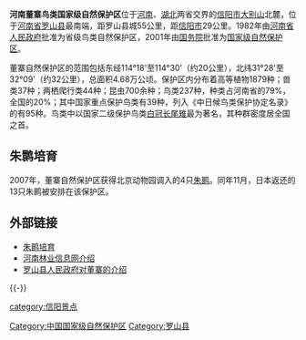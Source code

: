'''河南董寨鸟类国家级自然保护区'''位于[[河南|河南]]、[[湖北|湖北]]两省交界的[[信阳市|信阳市]][[大别山|大别山]]北麓，位于[[河南省|河南省]][[罗山县|罗山县]]最南端，距罗山县城55公里，距[[信阳市|信阳市]]29公里。1982年由[[河南省人民政府|河南省人民政府]]批准为省级鸟类自然保护区，2001年由[[中华人民共和国国务院|国务院]]批准为[[国家级自然保护区|国家级自然保护区]]。

董寨自然保护区的范围包括东经114°18'至114°30'（约20公里），北纬31°28'至32°09'（约32公里），总面积4.68万公顷。保护区内分布着高等植物1879种；兽类37种；两栖爬行类44种；昆虫700余种；鸟类237种，种类占河南省的79%，全国的20%；其中国家重点保护鸟类有39种，列入《中日候鸟类保护协定名录》的有95种。鸟类中以国家二级保护鸟类[[白冠长尾雉|白冠长尾雉]]最为著名，其种群密度居全国之首。

==朱鹮培育==
2007年，董寨自然保护区获得北京动物园调入的4只[[朱鹮|朱鹮]]。同年11月，日本返还的13只朱鹮被安排在该保护区。

== 外部链接 ==
* [http://www.henan.gov.cn/zwgk/system/2009/07/31/010148900.shtml 朱鹮培育] {{Wayback|url=http://www.henan.gov.cn/zwgk/system/2009/07/31/010148900.shtml |date=20140529225639 }}
* [http://www.hnly.gov.cn/hnly/asp/detail.jsp?id=AB13932B-79BF-451E-825D-3CAE93B0F236&typeid=2c90819c0ee3db3d010ee42f8d4b0070 河南林业信息网介绍]{{dead link|date=2018年3月 |bot=InternetArchiveBot |fix-attempted=yes }}
* [https://web.archive.org/web/20101211160508/http://www.luoshan.gov.cn/html/200932591159.html 罗山县人民政府对董寨的介绍]

{{-}}
{{中国国家级自然保护区}}

[[Category:中国国家级自然保护区|Category:中国国家级自然保护区]]
[[category:信阳景点|category:信阳景点]]
[[Category:罗山县|Category:罗山县]]

{{Henan-stub}}
{{自然小作品}}